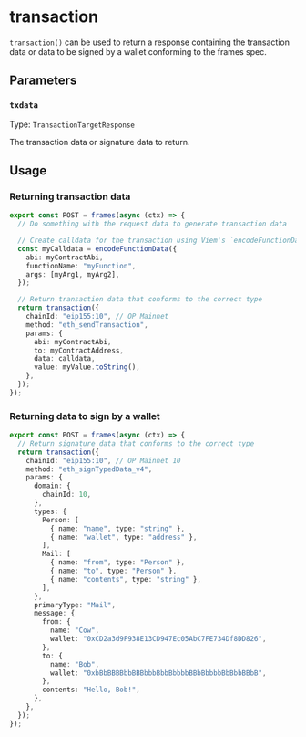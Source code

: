 # transaction

`transaction()` can be used to return a response containing the transaction data or data to be signed by a wallet conforming to the frames spec.

## Parameters

### `txdata`

Type: `TransactionTargetResponse`

The transaction data or signature data to return.

## Usage

### Returning transaction data

```ts
export const POST = frames(async (ctx) => {
  // Do something with the request data to generate transaction data

  // Create calldata for the transaction using Viem's `encodeFunctionData`
  const myCalldata = encodeFunctionData({
    abi: myContractAbi,
    functionName: "myFunction",
    args: [myArg1, myArg2],
  });

  // Return transaction data that conforms to the correct type
  return transaction({
    chainId: "eip155:10", // OP Mainnet
    method: "eth_sendTransaction",
    params: {
      abi: myContractAbi,
      to: myContractAddress,
      data: calldata,
      value: myValue.toString(),
    },
  });
});
```

### Returning data to sign by a wallet

```ts
export const POST = frames(async (ctx) => {
  // Return signature data that conforms to the correct type
  return transaction({
    chainId: "eip155:10", // OP Mainnet 10
    method: "eth_signTypedData_v4",
    params: {
      domain: {
        chainId: 10,
      },
      types: {
        Person: [
          { name: "name", type: "string" },
          { name: "wallet", type: "address" },
        ],
        Mail: [
          { name: "from", type: "Person" },
          { name: "to", type: "Person" },
          { name: "contents", type: "string" },
        ],
      },
      primaryType: "Mail",
      message: {
        from: {
          name: "Cow",
          wallet: "0xCD2a3d9F938E13CD947Ec05AbC7FE734Df8DD826",
        },
        to: {
          name: "Bob",
          wallet: "0xbBbBBBBbbBBBbbbBbbBbbbbBBbBbbbbBbBbbBBbB",
        },
        contents: "Hello, Bob!",
      },
    },
  });
});
```
